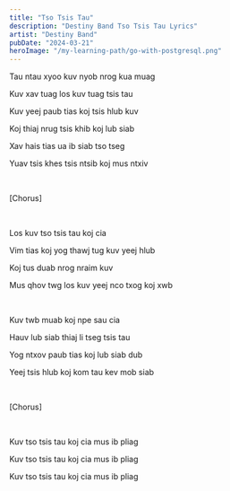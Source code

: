 ```yaml
---
title: "Tso Tsis Tau"
description: "Destiny Band Tso Tsis Tau Lyrics"
artist: "Destiny Band"
pubDate: "2024-03-21"
heroImage: "/my-learning-path/go-with-postgresql.png"
---
```


Tau ntau xyoo kuv nyob nrog kua muag

Kuv xav tuag los kuv tuag tsis tau

Kuv yeej paub tias koj tsis hlub kuv

Koj thiaj nrug tsis khib koj lub siab

Xav hais tias ua ib siab tso tseg

Yuav tsis khes tsis ntsib koj mus ntxiv

<br />

[Chorus]

<br />

Los kuv tso tsis tau koj cia

Vim tias koj yog thawj tug kuv yeej hlub

Koj tus duab nrog nraim kuv

Mus qhov twg los kuv yeej nco txog koj xwb

<br />

Kuv twb muab koj npe sau cia

Hauv lub siab thiaj li tseg tsis tau

Yog ntxov paub tias koj lub siab dub

Yeej tsis hlub koj kom tau kev mob siab

<br />

[Chorus]

<br />

Kuv tso tsis tau koj cia mus ib pliag

Kuv tso tsis tau koj cia mus ib pliag

Kuv tso tsis tau koj cia mus ib pliag
